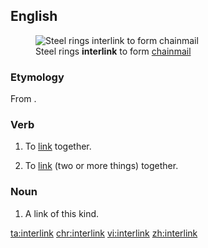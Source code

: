 ==English==
[[Image:Baidana rings.JPG|thumb|right|Steel rings '''interlink''' to form [[chainmail]]]]

===Etymology===
From {{prefix|inter|link|lang=en}}.

===Verb===
{{en-verb}}

# {{label|en|intransitive}} To [[link]] together.
# {{label|en|transitive}} To [[link]] (two or more things) together.

===Noun===
{{en-noun}}

# A link of this kind.

[[ta:interlink]]
[[chr:interlink]]
[[vi:interlink]]
[[zh:interlink]]